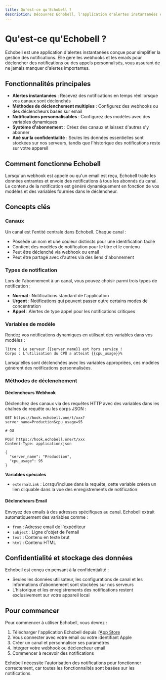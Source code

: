 ```yaml
---
title: Qu'est-ce qu'Echobell ?
description: Découvrez Echobell, l'application d'alertes instantanées qui simplifie la gestion des notifications.
---
```


# Qu'est-ce qu'Echobell ?

Echobell est une application d'alertes instantanées conçue pour simplifier la gestion des notifications. Elle gère les webhooks et les emails pour déclencher des notifications ou des appels personnalisés, vous assurant de ne jamais manquer d'alertes importantes.

## Fonctionnalités principales

- **Alertes instantanées** : Recevez des notifications en temps réel lorsque vos canaux sont déclenchés
- **Méthodes de déclenchement multiples** : Configurez des webhooks ou des déclencheurs basés sur email
- **Notifications personnalisables** : Configurez des modèles avec des variables dynamiques
- **Système d'abonnement** : Créez des canaux et laissez d'autres s'y abonner
- **Axé sur la confidentialité** : Seules les données essentielles sont stockées sur nos serveurs, tandis que l'historique des notifications reste sur votre appareil

## Comment fonctionne Echobell

Lorsqu'un webhook est appelé ou qu'un email est reçu, Echobell traite les données entrantes et envoie des notifications à tous les abonnés du canal. Le contenu de la notification est généré dynamiquement en fonction de vos modèles et des variables fournies dans le déclencheur.

## Concepts clés

### Canaux

Un canal est l'entité centrale dans Echobell. Chaque canal :

- Possède un nom et une couleur distincts pour une identification facile
- Contient des modèles de notification pour le titre et le contenu
- Peut être déclenché via webhook ou email
- Peut être partagé avec d'autres via des liens d'abonnement

### Types de notification

Lors de l'abonnement à un canal, vous pouvez choisir parmi trois types de notification :

- **Normal** : Notifications standard de l'application
- **Urgent** : Notifications qui peuvent passer outre certains modes de concentration
- **Appel** : Alertes de type appel pour les notifications critiques

### Variables de modèle

Rendez vos notifications dynamiques en utilisant des variables dans vos modèles :

```
Titre : Le serveur {{server_name}} est hors service !
Corps : L'utilisation du CPU a atteint {{cpu_usage}}%
```

Lorsqu'elles sont déclenchées avec les variables appropriées, ces modèles génèrent des notifications personnalisées.

### Méthodes de déclenchement

#### Déclencheurs Webhook

Déclenchez des canaux via des requêtes HTTP avec des variables dans les chaînes de requête ou les corps JSON :

```http
GET https://hook.echobell.one/t/xxx?server_name=Production&cpu_usage=95

# OU

POST https://hook.echobell.one/t/xxx
Content-Type: application/json

{
  "server_name": "Production",
  "cpu_usage": 95
}
```

**Variables spéciales**

- `externalLink` : Lorsqu'incluse dans la requête, cette variable créera un lien cliquable dans la vue des enregistrements de notification

#### Déclencheurs Email

Envoyez des emails à des adresses spécifiques au canal. Echobell extrait automatiquement des variables comme :

- `from` : Adresse email de l'expéditeur
- `subject` : Ligne d'objet de l'email
- `text` : Contenu en texte brut
- `html` : Contenu HTML

## Confidentialité et stockage des données

Echobell est conçu en pensant à la confidentialité :

- Seules les données utilisateur, les configurations de canal et les informations d'abonnement sont stockées sur nos serveurs
- L'historique et les enregistrements des notifications restent exclusivement sur votre appareil local

## Pour commencer

Pour commencer à utiliser Echobell, vous devrez :

1. Télécharger l'application Echobell depuis l'[App Store](https://apps.apple.com/app/id6743597198)
2. Vous connecter avec votre email ou votre identifiant Apple
3. Créer un canal et personnaliser ses paramètres
4. Intégrer votre webhook ou déclencheur email
5. Commencer à recevoir des notifications

<Callout type="warn">
  Echobell nécessite l'autorisation des notifications pour fonctionner
  correctement, car toutes les fonctionnalités sont basées sur les
  notifications.
</Callout>
